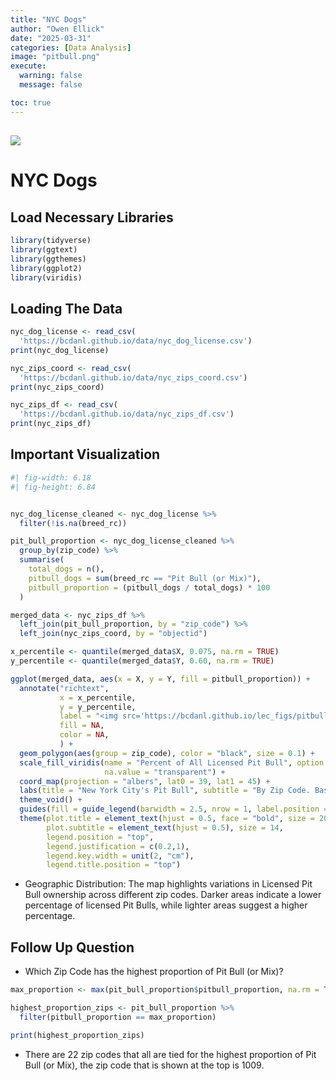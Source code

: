 ```yaml
---
title: "NYC Dogs"
author: "Owen Ellick"
date: "2025-03-31"
categories: [Data Analysis]
image: "pitbull.png"
execute: 
  warning: false
  message: false

toc: true
---
```


## ![](pitbull.png)

# NYC Dogs

## Load Necessary Libraries

```r
library(tidyverse)
library(ggtext)
library(ggthemes)
library(ggplot2)
library(viridis)
```

## Loading The Data
```r
nyc_dog_license <- read_csv(
  'https://bcdanl.github.io/data/nyc_dog_license.csv')
print(nyc_dog_license)
```

```r
nyc_zips_coord <- read_csv(
  'https://bcdanl.github.io/data/nyc_zips_coord.csv')
print(nyc_zips_coord)
```

```r
nyc_zips_df <- read_csv(
  'https://bcdanl.github.io/data/nyc_zips_df.csv')
print(nyc_zips_df)
```
## Important Visualization

```r
#| fig-width: 6.18
#| fig-height: 6.84


nyc_dog_license_cleaned <- nyc_dog_license %>%
  filter(!is.na(breed_rc))

pit_bull_proportion <- nyc_dog_license_cleaned %>%
  group_by(zip_code) %>%
  summarise(
    total_dogs = n(),
    pitbull_dogs = sum(breed_rc == "Pit Bull (or Mix)"),
    pitbull_proportion = (pitbull_dogs / total_dogs) * 100
  )

merged_data <- nyc_zips_df %>%
  left_join(pit_bull_proportion, by = "zip_code") %>%
  left_join(nyc_zips_coord, by = "objectid")

x_percentile <- quantile(merged_data$X, 0.075, na.rm = TRUE)
y_percentile <- quantile(merged_data$Y, 0.60, na.rm = TRUE)

ggplot(merged_data, aes(x = X, y = Y, fill = pitbull_proportion)) +
  annotate("richtext",
           x = x_percentile,  
           y = y_percentile,  
           label = "<img src='https://bcdanl.github.io/lec_figs/pitbull.png' width='750'/>",
           fill = NA,
           color = NA,
           ) +
  geom_polygon(aes(group = zip_code), color = "black", size = 0.1) +
  scale_fill_viridis(name = "Percent of All Licensed Pit Bull", option = "magma", direction = 1, breaks = c(2.5, 5, 7.5, 10, 12.5, 15, 17.5, 20, 22.5), limits = c(0,22.5),
                     na.value = "transparent") +
  coord_map(projection = "albers", lat0 = 39, lat1 = 45) +
  labs(title = "New York City's Pit Bull", subtitle = "By Zip Code. Based on Licensing Data") +
  theme_void() +
  guides(fill = guide_legend(barwidth = 2.5, nrow = 1, label.position = "bottom")) +
  theme(plot.title = element_text(hjust = 0.5, face = "bold", size = 20),
        plot.subtitle = element_text(hjust = 0.5), size = 14,
        legend.position = "top",
        legend.justification = c(0.2,1),
        legend.key.width = unit(2, "cm"),
        legend.title.position = "top")


```

- Geographic Distribution: The map highlights variations in Licensed Pit Bull ownership across different zip codes. Darker areas indicate a lower percentage of licensed Pit Bulls, while lighter areas suggest a higher percentage.

## Follow Up Question
- Which Zip Code has the highest proportion of Pit Bull (or Mix)?

```r
max_proportion <- max(pit_bull_proportion$pitbull_proportion, na.rm = TRUE)

highest_proportion_zips <- pit_bull_proportion %>%
  filter(pitbull_proportion == max_proportion)

print(highest_proportion_zips)
```
- There are 22 zip codes that all are tied for the highest proportion of Pit Bull (or Mix), the zip code that is shown at the top is 1009.
